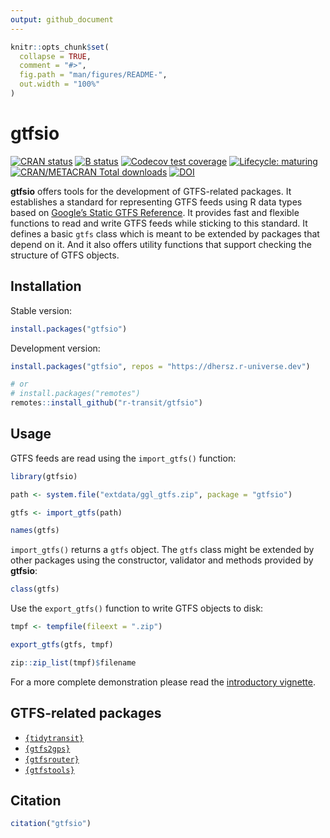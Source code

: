 ```yaml
---
output: github_document
---
```


```r
knitr::opts_chunk$set(
  collapse = TRUE,
  comment = "#>",
  fig.path = "man/figures/README-",
  out.width = "100%"
)
```

# gtfsio

[![CRAN status](https://www.r-pkg.org/badges/version/gtfsio)](https://CRAN.R-project.org/package=gtfsio)
[![B status](https://github.com/r-transit/gtfsio/workflows/R-CMD-check/badge.svg)](https://github.com/r-transit/gtfsio/actions?query=workflow%3AR-CMD-check)
[![Codecov test coverage](https://codecov.io/gh/r-transit/gtfsio/branch/master/graph/badge.svg)](https://codecov.io/gh/r-transit/gtfsio?branch=master)
[![Lifecycle: maturing](https://lifecycle.r-lib.org/articles/figures/lifecycle-maturing.svg)](https://lifecycle.r-lib.org/articles/stages.html)
[![CRAN/METACRAN Total downloads](http://cranlogs.r-pkg.org/badges/grand-total/gtfsio?color=yellow)](https://CRAN.R-project.org/package=gtfsio)
[![DOI](https://zenodo.org/badge/DOI/10.5281/zenodo.5337518.svg)](https://zenodo.org/record/5337518)

**gtfsio** offers tools for the development of GTFS-related packages. It establishes a standard for representing GTFS feeds using R data types based on [Google's Static GTFS Reference](https://developers.google.com/transit/gtfs/reference). It provides fast and flexible functions to read and write GTFS feeds while sticking to this standard. It defines a basic `gtfs` class which is meant to be extended by packages that depend on it. And it also offers utility functions that support checking the structure of GTFS objects.

## Installation

Stable version:

```r
install.packages("gtfsio")
```

Development version:

```r
install.packages("gtfsio", repos = "https://dhersz.r-universe.dev")

# or
# install.packages("remotes")
remotes::install_github("r-transit/gtfsio")
```

## Usage

GTFS feeds are read using the `import_gtfs()` function:

```r
library(gtfsio)

path <- system.file("extdata/ggl_gtfs.zip", package = "gtfsio")

gtfs <- import_gtfs(path)

names(gtfs)
```

`import_gtfs()` returns a `gtfs` object. The `gtfs` class might be extended by other packages using the constructor, validator and methods provided by **gtfsio**:

```r
class(gtfs)
```

Use the `export_gtfs()` function to write GTFS objects to disk:

```r
tmpf <- tempfile(fileext = ".zip")

export_gtfs(gtfs, tmpf)

zip::zip_list(tmpf)$filename
```

For a more complete demonstration please read the [introductory vignette](https://r-transit.github.io/gtfsio/articles/gtfsio.html).

## GTFS-related packages

- [`{tidytransit}`](https://github.com/r-transit/tidytransit)
- [`{gtfs2gps}`](https://github.com/ipeaGIT/gtfs2gps)
- [`{gtfsrouter}`](https://github.com/ATFutures/gtfs-router)
- [`{gtfstools}`](https://github.com/ipeaGIT/gtfstools)

## Citation

```r
citation("gtfsio")
```

